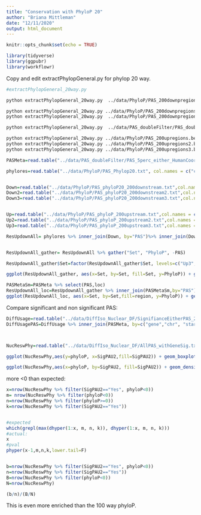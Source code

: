```yaml
---
title: "Conservation with PhyloP 20"
author: "Briana Mittleman"
date: "12/11/2020"
output: html_document
---
```


```r
knitr::opts_chunk$set(echo = TRUE)
```


```r
library(tidyverse)
library(ggpubr)
library(workflowr)
```

Copy and edit extractPhylopGeneral.py for phylop 20 way.  
```bash
#extractPhylopGeneral_20way.py

python extractPhylopGeneral_20way.py  ../data/PhyloP/PAS_200downpregions2.bed ../data/PhyloP/PAS_phyloP20_200downstream2.txt 

python extractPhylopGeneral_20way.py ../data/PhyloP/PAS_200downpregions3.bed ../data/PhyloP/PAS_phyloP20_200downstream3.txt 
python extractPhylopGeneral_20way.py  ../data/PhyloP/PAS_200downpregions.bed ../data/PhyloP/PAS_phyloP20_200downstream.txt 

python extractPhylopGeneral_20way.py  ../data/PAS_doubleFilter/PAS_doublefilter_either_HumanCoordHummanUsage.sort.bed ../data/PhyloP/PAS_Phylop20.txt

python extractPhylopGeneral_20way.py ../data/PhyloP/PAS_200upregions.bed ../data/PhyloP/PAS_phyloP20_200upstream.txt
python extractPhylopGeneral_20way.py ../data/PhyloP/PAS_200upregions2.bed ../data/PhyloP/PAS_phyloP20_200upstream2.txt
python extractPhylopGeneral_20way.py ../data/PhyloP/PAS_200upregions3.bed ../data/PhyloP/PAS_phyloP20_200upstream3.txt
```


```r
PASMeta=read.table("../data/PAS_doubleFilter/PAS_5perc_either_HumanCoord_BothUsage_meta_doubleFilter.txt", header = T, stringsAsFactors = F) %>% dplyr::select(PAS, chr, start,end, gene, loc)

phylores=read.table("../data/PhyloP/PAS_Phylop20.txt", col.names = c("chr","start","end","PAS", "phyloP"), stringsAsFactors = F) %>% drop_na()


Down=read.table("../data/PhyloP/PAS_phyloP20_200downstream.txt",col.names = c("chr", "start", "end", "PAS", "Down"),stringsAsFactors = F) %>% select(PAS, Down)%>% drop_na()
Down2=read.table("../data/PhyloP/PAS_phyloP20_200downstream2.txt",col.names = c("chr", "start", "end", "PAS", "Down2"),stringsAsFactors = F) %>% select(PAS, Down2)%>% drop_na()
Down3=read.table("../data/PhyloP/PAS_phyloP20_200downstream3.txt",col.names = c("chr", "start", "end", "PAS", "Down3"),stringsAsFactors = F) %>% select(PAS, Down3)%>% drop_na()


Up=read.table("../data/PhyloP/PAS_phyloP_200upstream.txt",col.names = c("chr", "start", "end", "PAS", "Up"),stringsAsFactors = F) %>% select(PAS, Up)%>% drop_na()
Up2=read.table("../data/PhyloP/PAS_phyloP_200upstream2.txt",col.names = c("chr", "start", "end", "PAS", "Up2"),stringsAsFactors = F) %>% select(PAS, Up2)%>% drop_na()
Up3=read.table("../data/PhyloP/PAS_phyloP_200upstream3.txt",col.names = c("chr", "start", "end", "PAS", "Up3"),stringsAsFactors = F) %>% select(PAS, Up3)%>% drop_na()

ResUpdownAll= phylores %>% inner_join(Down, by="PAS")%>% inner_join(Down2, by="PAS") %>% inner_join(Down3, by="PAS") %>% inner_join(Up, by="PAS") %>% inner_join(Up3, by="PAS")%>% inner_join(Up2, by="PAS") %>% select(-chr, -start,-end)


ResUpdownAll_gather= ResUpdownAll %>% gather("Set", "PhyloP", -PAS)

ResUpdownAll_gather$Set=factor(ResUpdownAll_gather$Set, levels=c("Up3", "Up2","Up", "phyloP","Down", "Down2", "Down3" ))
```


```r
ggplot(ResUpdownAll_gather, aes(x=Set, by=Set, fill=Set, y=PhyloP)) + geom_boxplot() + scale_fill_brewer(palette = "Dark2") + scale_x_discrete(labels=c("-600", "-400", "-200", '0','200','400','600')) + labs(x="Basepairs", title="PAS are more conserved than surrounding regions") +theme_classic()+ theme(legend.position = "none")
```

```r
PASMetaSm=PASMeta %>% select(PAS,loc)
ResUpdownAll_loc=ResUpdownAll_gather %>% inner_join(PASMetaSm,by="PAS") %>% mutate(region=ifelse(Set=="phyloP", "Yes", "No"))
ggplot(ResUpdownAll_loc, aes(x=Set, by=Set,fill=region, y=PhyloP)) + geom_boxplot(notch = T) + scale_fill_brewer(palette = "RdYlBu") + scale_x_discrete(labels=c("-600", "-400", "-200", '0','200','400','600')) + labs(x="Basepairs from PAS", title="PAS are more conserved than surrounding regions") + guides(fill = FALSE) + theme_classic() + facet_grid(~loc)
```


Compare significant and non significant PAS:  

```r
DiffUsage=read.table("../data/DiffIso_Nuclear_DF/SignifianceEitherPAS_2_Nuclear.txt", header = T, stringsAsFactors = F)
DiffUsagePAS=DiffUsage %>% inner_join(PASMeta, by=c("gene","chr", "start", "end"))



NucReswPhy=read.table("../data/DiffIso_Nuclear_DF/AllPAS_withGeneSig.txt", header = T, stringsAsFactors = F) %>% inner_join(phylores, by=c("chr","start","end"))


```

```r

ggplot(NucReswPhy,aes(y=phyloP, x=SigPAU2,fill=SigPAU2)) + geom_boxplot() + stat_compare_means()+ scale_fill_brewer(palette = "Dark2", name="Signficant")

ggplot(NucReswPhy,aes(x=phyloP, by=SigPAU2, fill=SigPAU2)) + geom_density(alpha=.5) + scale_fill_brewer(palette = "Dark2", name="Signficant PAS") + labs(title="Mean PhyloP scores for tested PAS") + annotate("text",label="Wilcoxan, p=0.0016",x=0,y=.75)

```

more <0 than expected:

```r
x=nrow(NucReswPhy %>% filter(SigPAU2=="Yes", phyloP<0))
m= nrow(NucReswPhy %>% filter(phyloP<0))
n=nrow(NucReswPhy %>% filter(phyloP>=0))
k=nrow(NucReswPhy %>% filter(SigPAU2=="Yes"))


#expected
which(grepl(max(dhyper(1:x, m, n, k)), dhyper(1:x, m, n, k)))
#actual:
x
#pval
phyper(x-1,m,n,k,lower.tail=F)


b=nrow(NucReswPhy %>% filter(SigPAU2=="Yes", phyloP<0))
n=nrow(NucReswPhy %>% filter(SigPAU2=="Yes"))
B=nrow(NucReswPhy %>% filter(phyloP<0))
N=nrow(NucReswPhy)

(b/n)/(B/N)
```
 This is even more enriched than the 100 way phyloP. 
